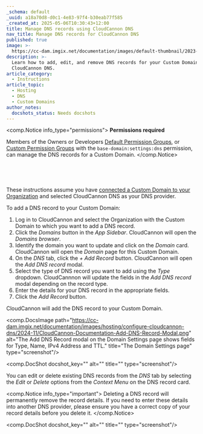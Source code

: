 ```yaml
---
_schema: default
_uuid: a18a70d8-d0c1-4e83-97f4-b30eab77f585
_created_at: 2025-05-06T10:30:43+12:00
title: Manage DNS records using CloudCannon DNS
nav_title: Manage DNS records for CloudCannon DNS
published: true
image: >-
  https://cc-dam.imgix.net/documentation/images/default-thumbnail/2023-Q4/CloudCannon-Documentation-Thumbnail.png
description: >-
  Learn how to add, edit, and remove DNS records for your Custom Domain using
  CloudCannon DNS.
article_category:
  - Instructions
article_topic:
  - Hosting
  - DNS
  - Custom Domains
author_notes:
  docshots_status: Needs docshots
---
```

<comp.Notice info_type="permissions">
  **Permissions required**

  Members of the Owners or Developers [Default Permission Groups](/documentation/articles/what-are-default-permission-groups/), or [Custom Permission Groups](/documentation/articles/what-are-custom-permission-groups/) with the `base-domain:settings:dns` permission, can manage the DNS records for a Custom Domain.
</comp.Notice>

&nbsp;

&nbsp;

These instructions assume you have [connected a Custom Domain to your Organization](/documentation/articles/connect-a-custom-domain-to-your-organization/) and selected CloudCannon DNS as your DNS provider.

To add a DNS record to your Custom Domain:

1. Log in to CloudCannon and select the Organization with the Custom Domain to which you want to add a DNS record.
2. Click the *Domains* button in the *App Sidebar*. CloudCannon will open the *Domains browser*.
3. Identify the domain you want to update and click on the *Domain* card. CloudCannon will open the *Domain* page for this Custom Domain.
4. On the *DNS* tab, click the *\+ Add Record* button. CloudCannon will open the *Add DNS record* modal.
5. Select the type of DNS record you want to add using the *Type* dropdown. CloudCannnon will update the fields in the *Add DNS record* modal depending on the record type.
6. Enter the details for your DNS record in the appropriate fields.
7. Click the *Add Record* button.

CloudCannon will add the DNS record to your Custom Domain.

<comp.DocsImage path="https://cc-dam.imgix.net/documentation/images/hosting/configure-cloudcannon-dns/2024-11/CloudCannon-Documentation-Add-DNS-Record-Modal.png" alt="The Add DNS Record modal on the Domain Settings page shows fields for Type, Name, IPv4 Address and TTL." title="The Domain Settings page" type="screenshot"/>

<comp.DocShot docshot_key="" alt="" title="" type="screenshot"/>

You can edit or delete existing DNS records from the *DNS* tab by selecting the *Edit* or *Delete* options from the *Context Menu* on the DNS record card.

<comp.Notice info_type="important">
  Deleting a DNS record will permanently remove the record details. If you need to enter these details into another DNS provider, please ensure you have a correct copy of your record details before you delete it.
</comp.Notice>

<comp.DocShot docshot_key="" alt="" title="" type="screenshot"/>